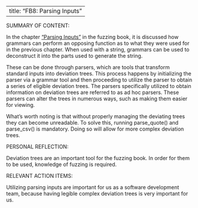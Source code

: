 

---
title: "FB8: Parsing Inputs"
---

SUMMARY OF CONTENT:

In the chapter ["Parsing Inputs"](https://www.fuzzingbook.org/html/Parser.html) in the fuzzing book, it is discussed how grammars can perform an opposing function as to what they were used for in the previous chapter. When used with a string, grammars can be used to deconstruct it into the parts used to generate the string.

These can be done through parsers, which are tools that transform standard inputs into deviation trees. This process happens by initializing the parser via a grammar tool and then proceeding to utilize the parser to obtain a series of eligible deviation trees. The parsers specifically utilized to obtain information on deviation trees are referred to as ad hoc parsers. These parsers can alter the trees in numerous ways, such as making them easier for viewing.

What's worth noting is that without properly managing the deviating trees they can become unreadable. To solve this, running parse_quote() and parse_csv() is mandatory. Doing so will allow for more complex deviation trees.


PERSONAL REFLECTION:

Deviation trees are an important tool for the fuzzing book. In order for them to be used, knowledge of fuzzing is required.


RELEVANT ACTION ITEMS:

Utilizing parsing inputs are important for us as a software development team, because having legible complex deviation trees is very important for us.

